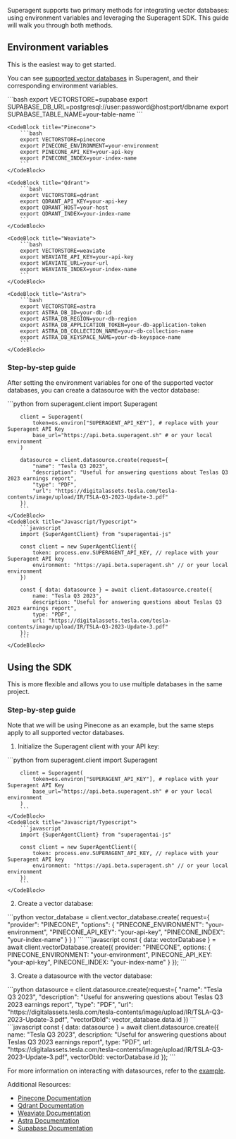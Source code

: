 Superagent supports two primary methods for integrating vector databases: using environment variables and leveraging the Superagent SDK.
This guide will walk you through both methods.

## Environment variables
This is the easiest way to get started.

You can see [supported vector databases](https://docs.superagent.sh/overview/overview/concepts#vector-databases) in Superagent, and their corresponding environment variables.

<CodeBlocks>
    <CodeBlock title="Supabase">
        ```bash
        export VECTORSTORE=supabase
        export SUPABASE_DB_URL=postgresql://user:password@host:port/dbname
        export SUPABASE_TABLE_NAME=your-table-name
        ```
    </CodeBlock>

    <CodeBlock title="Pinecone">
        ```bash
        export VECTORSTORE=pinecone
        export PINECONE_ENVIRONMENT=your-environment
        export PINECONE_API_KEY=your-api-key
        export PINECONE_INDEX=your-index-name
        ```
    </CodeBlock>

    <CodeBlock title="Qdrant">
        ```bash
        export VECTORSTORE=qdrant
        export QDRANT_API_KEY=your-api-key
        export QDRANT_HOST=your-host
        export QDRANT_INDEX=your-index-name
        ```
    </CodeBlock>

    <CodeBlock title="Weaviate">
        ```bash
        export VECTORSTORE=weaviate
        export WEAVIATE_API_KEY=your-api-key
        export WEAVIATE_URL=your-url
        export WEAVIATE_INDEX=your-index-name
        ```
    </CodeBlock>

    <CodeBlock title="Astra">
        ```bash
        export VECTORSTORE=astra
        export ASTRA_DB_ID=your-db-id
        export ASTRA_DB_REGION=your-db-region
        export ASTRA_DB_APPLICATION_TOKEN=your-db-application-token
        export ASTRA_DB_COLLECTION_NAME=your-db-collection-name
        export ASTRA_DB_KEYSPACE_NAME=your-db-keyspace-name
        ```
    </CodeBlock>
</CodeBlocks>

### Step-by-step guide
After setting the environment variables for one of the supported vector databases, you can create a datasource with the vector database:

<CodeBlocks>
    <CodeBlock title="Python">           
        ```python
        from superagent.client import Superagent

        client = Superagent(
            token=os.environ["SUPERAGENT_API_KEY"], # replace with your Superagent API Key
            base_url="https://api.beta.superagent.sh" # or your local environment
        )

        datasource = client.datasource.create(request={
            "name": "Tesla Q3 2023",
            "description": "Useful for answering questions about Teslas Q3 2023 earnings report",
            "type": "PDF",
            "url": "https://digitalassets.tesla.com/tesla-contents/image/upload/IR/TSLA-Q3-2023-Update-3.pdf"
        })
        ```
    </CodeBlock>
    <CodeBlock title="Javascript/Typescript">
        ```javascript
        import {SuperAgentClient} from "superagentai-js"

        const client = new SuperAgentClient({
            token: process.env.SUPERAGENT_API_KEY, // replace with your Superagent API key
            environment: "https://api.beta.superagent.sh" // or your local environment
        })

        const { data: datasource } = await client.datasource.create({
            name: "Tesla Q3 2023",
            description: "Useful for answering questions about Teslas Q3 2023 earnings report",
            type: "PDF",
            url: "https://digitalassets.tesla.com/tesla-contents/image/upload/IR/TSLA-Q3-2023-Update-3.pdf"
        });
        ```
    </CodeBlock>
</CodeBlocks>

## Using the SDK

This is more flexible and allows you to use multiple databases in the same project.

### Step-by-step guide

<Callout intent="warn">
    Note that we will be using Pinecone as an example, but the same steps apply to all supported vector databases.
</Callout>
<br/>


1. Initialize the Superagent client with your API key:

<CodeBlocks>
    <CodeBlock title="Python">
        ```python
        from superagent.client import Superagent

        client = Superagent(
            token=os.environ["SUPERAGENT_API_KEY"], # replace with your Superagent API Key
            base_url="https://api.beta.superagent.sh" # or your local environment
        )
        ```
    </CodeBlock>
    <CodeBlock title="Javascript/Typescript">
        ```javascript
        import {SuperAgentClient} from "superagentai-js"

        const client = new SuperAgentClient({
            token: process.env.SUPERAGENT_API_KEY, // replace with your Superagent API key
            environment: "https://api.beta.superagent.sh" // or your local environment
        })
        ```
    </CodeBlock>
</CodeBlocks>



2. Create a vector database:

<CodeBlocks>
    <CodeBlock title="Python">           
        ```python
        vector_database = client.vector_database.create(
            request={
                "provider": "PINECONE",
                "options": {
                    "PINECONE_ENVIRONMENT": "your-environment",
                    "PINECONE_API_KEY": "your-api-key",
                    "PINECONE_INDEX": "your-index-name"
                }
            }   
        )
        ```
    </CodeBlock>
    <CodeBlock title="Javascript/Typescript">
        ```javascript
        const { data: vectorDatabase } = await client.vectorDatabase.create({
            provider: "PINECONE",
            options: {
                PINECONE_ENVIRONMENT: "your-environment",
                PINECONE_API_KEY: "your-api-key",
                PINECONE_INDEX: "your-index-name"
            }
        });
        ```
    </CodeBlock>
</CodeBlocks>

3. Create a datasource with the vector database:
<CodeBlocks>
    <CodeBlock title="Python">           
       ```python
        datasource = client.datasource.create(request={
            "name": "Tesla Q3 2023",
            "description": "Useful for answering questions about Teslas Q3 2023 earnings report",
            "type": "PDF",
            "url": "https://digitalassets.tesla.com/tesla-contents/image/upload/IR/TSLA-Q3-2023-Update-3.pdf",
            "vectorDbId": vector_database.data.id
        })
        ```
    </CodeBlock>
    <CodeBlock title="Javascript/Typescript">
      ```javascript
        const { data: datasource } = await client.datasource.create({
            name: "Tesla Q3 2023",
            description: "Useful for answering questions about Teslas Q3 2023 earnings report",
            type: "PDF",
            url: "https://digitalassets.tesla.com/tesla-contents/image/upload/IR/TSLA-Q3-2023-Update-3.pdf",
            vectorDbId: vectorDatabase.id
        });
    ```
    </CodeBlock>
</CodeBlocks>

For more information on interacting with datasources, refer to the [example](https://docs.superagent.sh/overview/getting-started/chat-with-datasources).

Additional Resources:
- [Pinecone Documentation](https://docs.pinecone.io/docs/quickstart)
- [Qdrant Documentation](https://qdrant.tech/documentation/quick-start/)
- [Weaviate Documentation](https://weaviate.io/developers/wcs/quickstart)
- [Astra Documentation](https://docs.datastax.com/en/astra-serverless/docs/manage/org/manage-tokens.html)
- [Supabase Documentation](https://supabase.com/docs/guides/database/extensions/pgvector)

